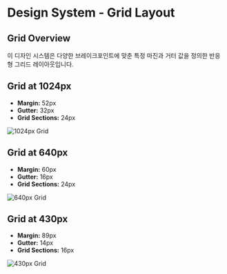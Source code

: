 
<Meta title="Design System/layouts" />

# Design System - Grid Layout

## Grid Overview

이 디자인 시스템은 다양한 브레이크포인트에 맞춘 특정 마진과 거터 값을 정의한 반응형 그리드 레이아웃입니다.

## Grid at 1024px

- **Margin:** 52px
- **Gutter:** 32px
- **Grid Sections:** 24px

![1024px Grid](../../assets/grid/1024px-grid.png)

## Grid at 640px

- **Margin:** 60px
- **Gutter:** 16px
- **Grid Sections:** 24px

![640px Grid](../../assets/grid/640px-grid.png)

## Grid at 430px

- **Margin:** 89px
- **Gutter:** 14px
- **Grid Sections:** 16px

![430px Grid](../../assets/grid/430px-grid.png)
